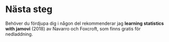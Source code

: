# Nästa steg

Behöver du fördjupa dig i någon del rekommenderar jag **learning statistics with jamovi** (2018) av Navarro och Foxcroft, som finns gratis för nedladdning.